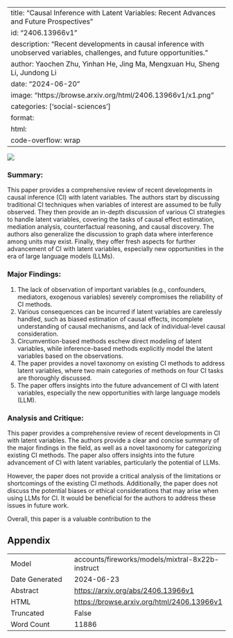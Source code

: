 
---
title: "Causal Inference with Latent Variables: Recent Advances and Future Prospectives"
id: "2406.13966v1"
description: "Recent developments in causal inference with unobserved variables, challenges, and future opportunities."
author: Yaochen Zhu, Yinhan He, Jing Ma, Mengxuan Hu, Sheng Li, Jundong Li
date: "2024-06-20"
image: "https://browse.arxiv.org/html/2406.13966v1/x1.png"
categories: ['social-sciences']
format:
  html:
    code-overflow: wrap
---

![](https://browse.arxiv.org/html/2406.13966v1/x1.png)

### Summary:

This paper provides a comprehensive review of recent developments in causal inference (CI) with latent variables. The authors start by discussing traditional CI techniques when variables of interest are assumed to be fully observed. They then provide an in-depth discussion of various CI strategies to handle latent variables, covering the tasks of causal effect estimation, mediation analysis, counterfactual reasoning, and causal discovery. The authors also generalize the discussion to graph data where interference among units may exist. Finally, they offer fresh aspects for further advancement of CI with latent variables, especially new opportunities in the era of large language models (LLMs).

### Major Findings:

1. The lack of observation of important variables (e.g., confounders, mediators, exogenous variables) severely compromises the reliability of CI methods.
2. Various consequences can be incurred if latent variables are carelessly handled, such as biased estimation of causal effects, incomplete understanding of causal mechanisms, and lack of individual-level causal consideration.
3. Circumvention-based methods eschew direct modeling of latent variables, while inference-based methods explicitly model the latent variables based on the observations.
4. The paper provides a novel taxonomy on existing CI methods to address latent variables, where two main categories of methods on four CI tasks are thoroughly discussed.
5. The paper offers insights into the future advancement of CI with latent variables, especially the new opportunities with large language models (LLM).

### Analysis and Critique:

This paper provides a comprehensive review of recent developments in CI with latent variables. The authors provide a clear and concise summary of the major findings in the field, as well as a novel taxonomy for categorizing existing CI methods. The paper also offers insights into the future advancement of CI with latent variables, particularly the potential of LLMs.

However, the paper does not provide a critical analysis of the limitations or shortcomings of the existing CI methods. Additionally, the paper does not discuss the potential biases or ethical considerations that may arise when using LLMs for CI. It would be beneficial for the authors to address these issues in future work.

Overall, this paper is a valuable contribution to the

## Appendix

|          |          |
|----------|----------|
| Model     | accounts/fireworks/models/mixtral-8x22b-instruct       |
| Date Generated     | 2024-06-23       |
| Abstract | [https://arxiv.org/abs/2406.13966v1](https://arxiv.org/abs/2406.13966v1)        |
| HTML     | [https://browse.arxiv.org/html/2406.13966v1](https://browse.arxiv.org/html/2406.13966v1)       |
| Truncated       | False       |
| Word Count       | 11886       |